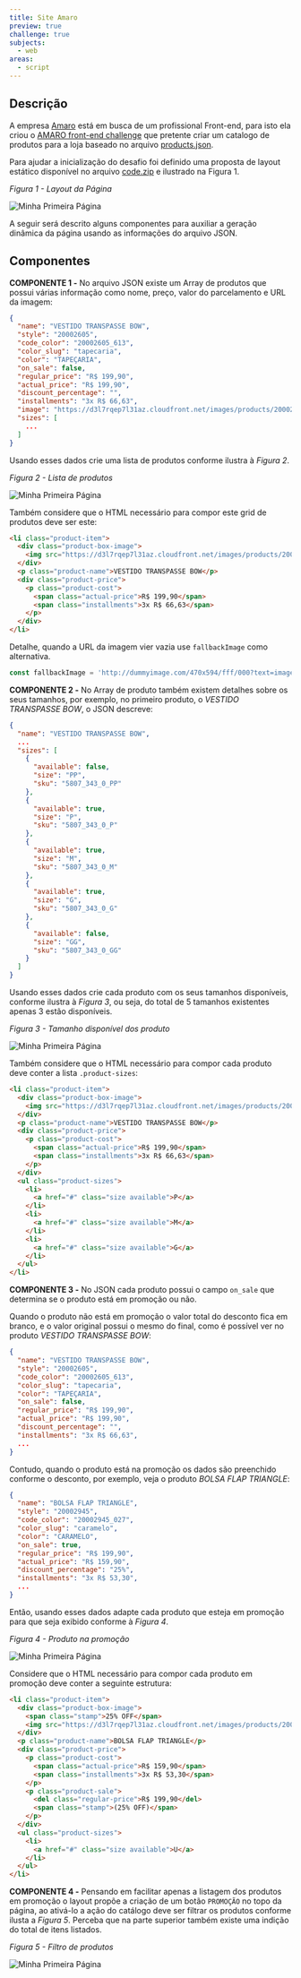 ```yaml
---
title: Site Amaro
preview: true
challenge: true
subjects:
  - web
areas:
  - script
---
```



## Descrição

A empresa [Amaro](https://amaro.com) está em busca de um profissional Front-end, para isto ela criou o [AMARO front-end challenge](https://github.com/amarofashion/front-end-challenge) que pretente criar um catalogo de produtos para a loja baseado no arquivo [products.json](code/data/products.json).

Para ajudar a inicialização do desafio foi definido uma proposta de layout estático disponível no arquivo [code.zip](code.zip) e ilustrado na Figura 1.

*Figura 1 - Layout da Página*

<Image src={layoutVisible} alt="Minha Primeira Página" />

A seguir será descrito alguns componentes para auxiliar a geração dinâmica da página usando as informações do arquivo JSON.

## Componentes

**COMPONENTE 1 -** No arquivo JSON existe um Array de produtos que possui várias informação como nome, preço, valor do parcelamento e URL da imagem:

```json
{
  "name": "VESTIDO TRANSPASSE BOW",
  "style": "20002605",
  "code_color": "20002605_613",
  "color_slug": "tapecaria",
  "color": "TAPEÇARIA",
  "on_sale": false,
  "regular_price": "R$ 199,90",
  "actual_price": "R$ 199,90",
  "discount_percentage": "",
  "installments": "3x R$ 66,63",
  "image": "https://d3l7rqep7l31az.cloudfront.net/images/products/20002605_615_catalog_1.jpg?1460136912",
  "sizes": [
    ...
  ]
}
```

Usando esses dados crie uma lista de produtos conforme ilustra à *Figura 2*.

*Figura 2 - Lista de produtos*

<Image src={products} alt="Minha Primeira Página" />


Também considere que o HTML necessário para compor este grid de produtos deve ser este:

```html
<li class="product-item">
  <div class="product-box-image">
    <img src="https://d3l7rqep7l31az.cloudfront.net/images/products/20002605_615_catalog_1.jpg?1460136912" class="product-image">
  </div>
  <p class="product-name">VESTIDO TRANSPASSE BOW</p>
  <div class="product-price">
    <p class="product-cost">
      <span class="actual-price">R$ 199,90</span>
      <span class="installments">3x R$ 66,63</span>
    </p>
  </div>
</li>
```

Detalhe, quando a URL da imagem vier vazia use `fallbackImage` como alternativa.

```js
const fallbackImage = 'http://dummyimage.com/470x594/fff/000?text=imagem+indisponível'
```

**COMPONENTE 2 -** No Array de produto também existem detalhes sobre os seus tamanhos, por exemplo, no primeiro produto, o *VESTIDO TRANSPASSE BOW*, o JSON descreve:

```json
{
  "name": "VESTIDO TRANSPASSE BOW",
  ...
  "sizes": [
    {
      "available": false,
      "size": "PP",
      "sku": "5807_343_0_PP"
    },
    {
      "available": true,
      "size": "P",
      "sku": "5807_343_0_P"
    },
    {
      "available": true,
      "size": "M",
      "sku": "5807_343_0_M"
    },
    {
      "available": true,
      "size": "G",
      "sku": "5807_343_0_G"
    },
    {
      "available": false,
      "size": "GG",
      "sku": "5807_343_0_GG"
    }
  ]
}
```

Usando esses dados crie cada produto com os seus tamanhos disponíveis, conforme ilustra à *Figura 3*, ou seja, do total de 5 tamanhos existentes apenas 3 estão disponíveis.

*Figura 3 - Tamanho disponível dos produto*

<Image src={productSize} alt="Minha Primeira Página" />

Também considere que o HTML necessário para compor cada produto deve conter a lista `.product-sizes`:

```html
<li class="product-item">
  <div class="product-box-image">
    <img src="https://d3l7rqep7l31az.cloudfront.net/images/products/20002605_615_catalog_1.jpg?1460136912" class="product-image">
  </div>
  <p class="product-name">VESTIDO TRANSPASSE BOW</p>
  <div class="product-price">
    <p class="product-cost">
      <span class="actual-price">R$ 199,90</span>
      <span class="installments">3x R$ 66,63</span>
    </p>
  </div>
  <ul class="product-sizes">
    <li>
      <a href="#" class="size available">P</a>
    </li>
    <li>
      <a href="#" class="size available">M</a>
    </li>
    <li>
      <a href="#" class="size available">G</a>
    </li>
  </ul>
</li>
```

**COMPONENTE 3 -** No JSON cada produto possui o campo `on_sale` que determina se o produto está em promoção ou não.

Quando o produto não está em promoção o valor total do desconto fica em branco, e o valor original possui o mesmo do final, como é possível ver no produto *VESTIDO TRANSPASSE BOW*:

```json
{
  "name": "VESTIDO TRANSPASSE BOW",
  "style": "20002605",
  "code_color": "20002605_613",
  "color_slug": "tapecaria",
  "color": "TAPEÇARIA",
  "on_sale": false,
  "regular_price": "R$ 199,90",
  "actual_price": "R$ 199,90",
  "discount_percentage": "",
  "installments": "3x R$ 66,63",
  ...
}
```

Contudo, quando o produto está na promoção os dados são preenchido conforme o desconto, por exemplo, veja o produto *BOLSA FLAP TRIANGLE*:

```json
{
  "name": "BOLSA FLAP TRIANGLE",
  "style": "20002945",
  "code_color": "20002945_027",
  "color_slug": "caramelo",
  "color": "CARAMELO",
  "on_sale": true,
  "regular_price": "R$ 199,90",
  "actual_price": "R$ 159,90",
  "discount_percentage": "25%",
  "installments": "3x R$ 53,30",
  ...
}
```

Então, usando esses dados adapte cada produto que esteja em promoção para que seja exibido conforme à *Figura 4*.

*Figura 4 - Produto na promoção*

<Image src={productOff} alt="Minha Primeira Página" />

Considere que o HTML necessário para compor cada produto em promoção deve conter a seguinte estrutura:

```html
<li class="product-item">
  <div class="product-box-image">
    <span class="stamp">25% OFF</span>
    <img src="https://d3l7rqep7l31az.cloudfront.net/images/products/20002945_027_catalog_1.jpg?1459540966" class="product-image">
  </div>
  <p class="product-name">BOLSA FLAP TRIANGLE</p>
  <div class="product-price">
    <p class="product-cost">
      <span class="actual-price">R$ 159,90</span>
      <span class="installments">3x R$ 53,30</span>
    </p>
    <p class="product-sale">
      <del class="regular-price">R$ 199,90</del>
      <span class="stamp">(25% OFF)</span>
    </p>
  </div>
  <ul class="product-sizes">
    <li>
      <a href="#" class="size available">U</a>
    </li>
  </ul>
</li>
```

**COMPONENTE 4 -** Pensando em facilitar apenas a listagem dos produtos em promoção o layout propõe a criação de um botão `PROMOÇÃO` no topo da página, ao ativá-lo a ação do catálogo deve ser filtrar os produtos conforme ilusta a *Figura 5*. Perceba que na parte superior também existe uma indição do total de itens listados.

*Figura 5 - Filtro de produtos*

<Image src={productsFilter} alt="Minha Primeira Página" />
